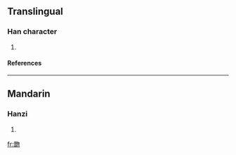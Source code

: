 ==Translingual==
===Han character===
{{Han char|rn=73|rad=曰|as=12|sn=16|four=|canj=金日心竹竹 (CAPHH)}}
# {{defn|Han|sort=曰12}}
====References====
{{Han ref|kx=0504.091|dkj=14317|hdz=21536.160|uh=6706|ud=26374}}

----
==Mandarin==
===Hanzi===
{{cmn-hanzi|pin=[[fēn]] (fen1)|wg=fen<sup>1</sup>}}
# {{defn|Mandarin}}

[[fr:朆]]